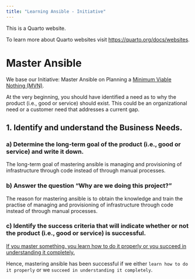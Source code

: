 ```yaml
---
title: "Learning Ansible - Initiative"
---
```


This is a Quarto website.

To learn more about Quarto websites visit <https://quarto.org/docs/websites>.

# Master Ansible

We base our Initiative: Master Ansible on Planning a [Minimum Viable Nothing (MVN)](https://github.com/vanHeemstraSystems/minimum-viable-nothing).

At the very beginning, you should have identified a need as to why the product (i.e., good or service) should exist. This could be an organizational need or a customer need that addresses a current gap.

## 1. Identify and understand the **Business Needs**.

### a) Determine the **long-term goal** of the product (i.e., good or service) and write it down.

The long-term goal of mastering ansible is managing and provisioning of infrastructure through code instead of through manual processes.

### b) Answer the question "**Why are we doing this project?**"

The reason for mastering ansible is to obtain the knowledge and train the practise of managing and provisioning of infrastructure through code instead of through manual processes.

### c) Identify the **success criteria** that will indicate whether or not the product (i.e., good or service) is successful.

[If you master something, you learn how to do it properly or you succeed in understanding it completely.](https://www.collinsdictionary.com/dictionary/english/master-a-subject#:~:text=If%20you%20master%20something%2C%20you,succeed%20in%20understanding%20it%20completely.) 

Hence, mastering ansible has been successful if we either ```learn how to do it properly``` or we ```succeed in understanding it completely```.
